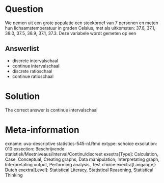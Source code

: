 Question
========

We nemen uit een grote populatie een steekproef van 7 personen en meten hun lichaamstemperatuur in graden Celsius, met als uitkomsten: 37.6, 37.1, 38.0, 37.5, 36.9, 37.1, 37.3. Deze variabele wordt gemeten op een 

Answerlist
----------
* discrete intervalschaal
* continue intervalschaal
* discrete ratioschaal
* continue ratioschaal

Solution
========

The correct answer is  continue intervalschaal 

Meta-information
================
exname: uva-descriptive statistics-545-nl.Rmd 
extype: schoice 
exsolution: 010 
exsection: Beschrijvende statistiek/Meetniveaus/Interval/Continu/discreet
exextra[Type]: Calculation, Case, Conceptual, Creating graphs, Data manipulation, Interpretating graph, Interpretating output, Performing analysis, Test choice 
exextra[Langauge]: Dutch 
exextra[Level]: Statistical Literacy, Statistical Reasoning, Statistical Thinking 
